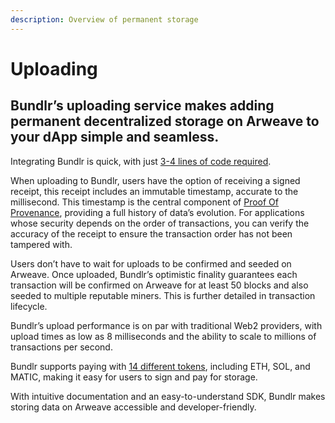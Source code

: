 ```yaml
---
description: Overview of permanent storage
---
```


# Uploading

<h2 className="text-xl mt-2">
	Bundlr’s uploading service makes adding permanent decentralized storage on Arweave to
	your dApp simple and seamless.
</h2>

Integrating Bundlr is quick, with just [3-4 lines of code required](/developer-docs/quickstart).

When uploading to Bundlr, users have the option of receiving a signed receipt, this receipt includes an immutable timestamp, accurate to the millisecond. This timestamp is the central component of [Proof Of Provenance](/overview/solutions/proof-of-provenance), providing a full history of data’s evolution. For applications whose security depends on the order of transactions, you can verify the accuracy of the receipt to ensure the transaction order has not been tampered with.

Users don’t have to wait for uploads to be confirmed and seeded on Arweave. Once uploaded, Bundlr’s optimistic finality guarantees each transaction will be confirmed on Arweave for at least 50 blocks and also seeded to multiple reputable miners. This is further detailed in transaction lifecycle.

Bundlr’s upload performance is on par with traditional Web2 providers, with upload times as low as 8 milliseconds and the ability to scale to millions of transactions per second.

Bundlr supports paying with [14 different tokens](/overview/supported-tokens), including ETH, SOL, and MATIC, making it easy for users to sign and pay for storage.

With intuitive documentation and an easy-to-understand SDK, Bundlr makes storing data on Arweave accessible and developer-friendly.
